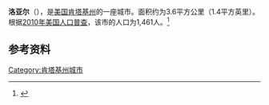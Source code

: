 {{Infobox City 
|chinese_name = 洛亚尔
|official_name = Loyall
|image_flag = 
|image_seal = 
|image_skyline = 
|image_map = KYMap-doton-Loyall.PNG
|map_caption =
|subdivision_type = [[國家|國家]]
|subdivision_name = {{USA}}
|leader_title = 
|leader_name = 
|subdivision_type1 = [[美國行政區劃|州]]
|subdivision_name1 = [[肯塔基州|肯塔基州]]
|subdivision_type2 = [[肯塔基州行政区划|县]]
|subdivision_name2 = Harlan
|found_date = 
|area_total = 3.6
|area_land = 
|area_water = 
|population_as_of = 2010
|population_total = 1,461
|population_density = 
|timezone = 
|utc_offset = 
|timezone_DST = 
|utc_offset_DST = 
}}

'''洛亚尔'''（{{lang-en|Loyall}}），是[[美国|美国]][[肯塔基州|肯塔基州]]的一座城市。面积约为3.6平方公里（1.4平方英里）。根据[[2010年美国人口普查|2010年美国人口普查]]，该市的人口为1,461人。<ref name=census>{{cite web |url = http://www.census.gov/prod/www/abs/decennial/ |title = Census of Population and Housing |publisher = U.S. Census Bureau |accessdate = November 18, 2011 |archive-url = https://web.archive.org/web/20060208103743/http://www.census.gov/prod/www/abs/decennial/ |archive-date = 2006-02-08 |dead-url = yes }}</ref>

== 参考资料 ==
{{reflist}}

[[Category:肯塔基州城市|Category:肯塔基州城市]]


{{Kentucky-stub}}